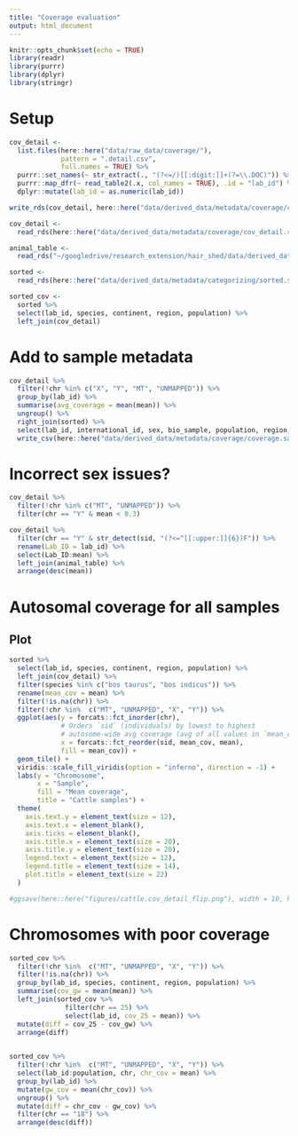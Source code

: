 ```yaml
---
title: "Coverage evaluation"
output: html_document
---
```


```r
knitr::opts_chunk$set(echo = TRUE)
library(readr)
library(purrr)
library(dplyr)
library(stringr)
```

# Setup

```r
cov_detail <- 
  list.files(here::here("data/raw_data/coverage/"),
             pattern = ".detail.csv",
             full.names = TRUE) %>% 
  purrr::set_names(~ str_extract(., "(?<=/)[[:digit:]]+(?=\\.DOC)")) %>%  
  purrr::map_dfr(~ read_table2(.x, col_names = TRUE), .id = "lab_id") %>% 
  dplyr::mutate(lab_id = as.numeric(lab_id))

write_rds(cov_detail, here::here("data/derived_data/metadata/coverage/cov_detail.rds"))

```

```r
cov_detail <- 
  read_rds(here::here("data/derived_data/metadata/coverage/cov_detail.rds"))
```

```r
animal_table <-
  read_rds("~/googledrive/research_extension/hair_shed/data/derived_data/animal_table.rds")
```

```r
sorted <- 
  read_rds(here::here("data/derived_data/metadata/categorizing/sorted.sample_metadata.rds"))
```

```r
sorted_cov <-
  sorted %>% 
  select(lab_id, species, continent, region, population) %>% 
  left_join(cov_detail) 
```

# Add to sample metadata

```r
cov_detail %>% 
  filter(!chr %in% c("X", "Y", "MT", "UNMAPPED")) %>% 
  group_by(lab_id) %>% 
  summarise(avg_coverage = mean(mean)) %>% 
  ungroup() %>% 
  right_join(sorted) %>% 
  select(lab_id, international_id, sex, bio_sample, population, region, continent, species, avg_coverage, owner) %>% 
  write_csv(here::here("data/derived_data/metadata/coverage/coverage.sample_metadata.csv"), na = "")
```

# Incorrect sex issues?

```r
cov_detail %>% 
  filter(!chr %in% c("MT", "UNMAPPED")) %>% 
  filter(chr == "Y" & mean < 0.3)
```


```r
cov_detail %>% 
  filter(chr == "Y" & str_detect(sid, "(?<=^[[:upper:]]{6})F")) %>% 
  rename(Lab_ID = lab_id) %>% 
  select(Lab_ID:mean) %>% 
  left_join(animal_table) %>% 
  arrange(desc(mean))
```

# Autosomal coverage for all samples

## Plot

```r
sorted %>% 
  select(lab_id, species, continent, region, population) %>% 
  left_join(cov_detail) %>% 
  filter(species %in% c("bos taurus", "bos indicus")) %>% 
  rename(mean_cov = mean) %>% 
  filter(!is.na(chr)) %>% 
  filter(!chr %in%  c("MT", "UNMAPPED", "X", "Y")) %>% 
  ggplot(aes(y = forcats::fct_inorder(chr),
             # Orders `sid` (individuals) by lowest to highest
             # autosome-wide avg coverage (avg of all values in `mean_cov`)
             x = forcats::fct_reorder(sid, mean_cov, mean),
             fill = mean_cov)) +
  geom_tile() +
  viridis::scale_fill_viridis(option = "inferno", direction = -1) +
  labs(y = "Chromosome",
       x = "Sample",
       fill = "Mean coverage",
       title = "Cattle samples") +
  theme(
    axis.text.y = element_text(size = 12),
    axis.text.x = element_blank(),
    axis.ticks = element_blank(),
    axis.title.x = element_text(size = 20),
    axis.title.y = element_text(size = 20),
    legend.text = element_text(size = 12), 
    legend.title = element_text(size = 14),
    plot.title = element_text(size = 22)
  )

#ggsave(here::here("figures/cattle.cov_detail_flip.png"), width = 10, height = 7, dpi = 500)
```



# Chromosomes with poor coverage

```r
sorted_cov %>%
  filter(!chr %in%  c("MT", "UNMAPPED", "X", "Y")) %>%
  filter(!is.na(chr)) %>%
  group_by(lab_id, species, continent, region, population) %>%
  summarise(cov_gw = mean(mean)) %>%
  left_join(sorted_cov %>%
              filter(chr == 25) %>%
              select(lab_id, cov_25 = mean)) %>% 
  mutate(diff = cov_25 - cov_gw) %>% 
  arrange(diff)
  


```

```r
sorted_cov %>%
  filter(!chr %in%  c("MT", "UNMAPPED", "X", "Y")) %>%
  select(lab_id:population, chr, chr_cov = mean) %>% 
  group_by(lab_id) %>% 
  mutate(gw_cov = mean(chr_cov)) %>% 
  ungroup() %>% 
  mutate(diff = chr_cov - gw_cov) %>% 
  filter(chr == "18") %>% 
  arrange(desc(diff))
```

